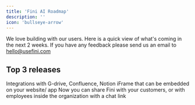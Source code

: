 ```yaml
---
title: 'Fini AI Roadmap'
description: ''
icon: 'bullseye-arrow'
---
```


<Tip>We love building with our users. Here is a quick view of what's coming in the next 2 weeks. If you have any feedback please send us an email to hello@usefini.com</Tip>

## Top 3 releases

<Card title="Input integrations" icon="wand-magic-sparkles" iconType="duotone">
  Integrations with G-drive, Confluence, Notion
</Card>

<Card title="Embeddable iFrame" icon="bomb" iconType="duotone">
  iFrame that can be embedded on your website/ app
</Card>

<Card title="Standalone chat link" icon="star" iconType="duotone">
  Now you can share Fini with your customers, or with employees inside the organization with a chat link
</Card>
